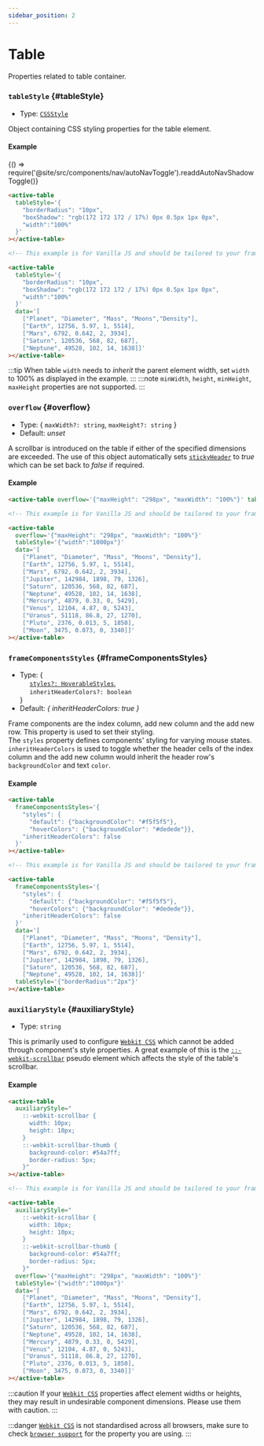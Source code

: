 ```yaml
---
sidebar_position: 2
---
```


# Table

Properties related to table container.

### `tableStyle` {#tableStyle}

- Type: [`CSSStyle`](/docs/sharedTypes#CSSStyle)

Object containing CSS styling properties for the table element. <br />

#### Example


<BrowserOnly>{() => require('@site/src/components/nav/autoNavToggle').readdAutoNavShadowToggle()}</BrowserOnly>

<TableContainer>
  <ActiveTable
    tableStyle={{
      borderRadius: '10px',
      boxShadow: 'rgb(172 172 172 / 17%) 0px 0.5px 1px 0px',
      width: '100%',
    }}
    data={[
      ['Planet', 'Diameter', 'Mass', 'Moons', 'Density'],
      ['Earth', 12756, 5.97, 1, 5514],
      ['Mars', 6792, 0.642, 2, 3934],
      ['Jupiter', 142984, 1898, 79, 1326],
      ['Saturn', 120536, 568, 82, 687],
      ['Neptune', 49528, 102, 14, 1638],
    ]}
  ></ActiveTable>
</TableContainer>

<Tabs>
<TabItem value="js" label="Sample code">

```html
<active-table
  tableStyle='{
    "borderRadius": "10px",
    "boxShadow": "rgb(172 172 172 / 17%) 0px 0.5px 1px 0px",
    "width":"100%"
  }'
></active-table>
```

</TabItem>
<TabItem value="py" label="Full code">

```html
<!-- This example is for Vanilla JS and should be tailored to your framework (see Examples) -->

<active-table
  tableStyle='{
    "borderRadius": "10px",
    "boxShadow": "rgb(172 172 172 / 17%) 0px 0.5px 1px 0px",
    "width":"100%"
  }'
  data='[
    ["Planet", "Diameter", "Mass", "Moons","Density"],
    ["Earth", 12756, 5.97, 1, 5514],
    ["Mars", 6792, 0.642, 2, 3934],
    ["Saturn", 120536, 568, 82, 687],
    ["Neptune", 49528, 102, 14, 1638]]'
></active-table>
```

</TabItem>
</Tabs>

:::tip
When table `width` needs to _inherit_ the parent element width, set `width` to 100% as displayed in the example.
:::
:::note
`minWidth`, `height`, `minHeight`, `maxHeight` properties are not supported.
:::

<LineBreak></LineBreak>

### `overflow` {#overflow}

- Type: { `maxWidth?: string`, `maxHeight?: string` }
- Default: _unset_

A scrollbar is introduced on the table if either of the specified dimensions are exceeded. The use of this object automatically sets
[`stickyHeader`](/docs/header#stickyHeader) to _true_ which can be set back to _false_ if required.

#### Example

<TableContainer>
  <ActiveTable
    overflow={{maxHeight: '298px', maxWidth: '100%'}}
    tableStyle={{
      boxShadow: 'rgb(172 172 172 / 17%) 0px 0.5px 1px 0px',
      width: '1000px',
    }}
    data={[
      ['Planet', 'Diameter', 'Mass', 'Moons', 'Density'],
      ['Earth', 12756, 5.97, 1, 5514],
      ['Mars', 6792, 0.642, 2, 3934],
      ['Jupiter', 142984, 1898, 79, 1326],
      ['Saturn', 120536, 568, 82, 687],
      ['Neptune', 49528, 102, 14, 1638],
      ['Mercury', 4879, 0.33, 0, 5429],
      ['Venus', 12104, 4.87, 0, 5243],
      ['Uranus', 51118, 86.8, 27, 1270],
      ['Pluto', 2376, 0.013, 5, 1850],
      ['Moon', 3475, 0.073, 0, 3340],
    ]}
  ></ActiveTable>
</TableContainer>

<Tabs>
<TabItem value="js" label="Sample code">

```html
<active-table overflow='{"maxHeight": "298px", "maxWidth": "100%"}' tableStyle='{"width":"1000px"}'></active-table>
```

</TabItem>
<TabItem value="py" label="Full code">

```html
<!-- This example is for Vanilla JS and should be tailored to your framework (see Examples) -->

<active-table
  overflow='{"maxHeight": "298px", "maxWidth": "100%"}'
  tableStyle='{"width":"1000px"}'
  data='[
    ["Planet", "Diameter", "Mass", "Moons", "Density"],
    ["Earth", 12756, 5.97, 1, 5514],
    ["Mars", 6792, 0.642, 2, 3934],
    ["Jupiter", 142984, 1898, 79, 1326],
    ["Saturn", 120536, 568, 82, 687],
    ["Neptune", 49528, 102, 14, 1638],
    ["Mercury", 4879, 0.33, 0, 5429],
    ["Venus", 12104, 4.87, 0, 5243],
    ["Uranus", 51118, 86.8, 27, 1270],
    ["Pluto", 2376, 0.013, 5, 1850],
    ["Moon", 3475, 0.073, 0, 3340]]'
></active-table>
```

</TabItem>
</Tabs>

<LineBreak></LineBreak>

### `frameComponentsStyles` {#frameComponentsStyles}

- Type: {<br />
  &nbsp;&nbsp;&nbsp;&nbsp; [`styles?: HoverableStyles`](/docs/sharedTypes#HoverableStyles), <br />
  &nbsp;&nbsp;&nbsp;&nbsp; `inheritHeaderColors?: boolean` <br />
  }
- Default: _{ inheritHeaderColors: true }_

Frame components are the index column, add new column and the add new row. This property is used to set their styling. <br />
The `styles` property defines components' styling for varying mouse states. <br />
`inheritHeaderColors` is used to toggle whether the header cells of the index column and the add new column would inherit the header
row's `backgroundColor` and text `color`.

#### Example

<TableContainer>
  <ActiveTable
    frameComponentsStyles={{
      styles: {
        default: {backgroundColor: '#f5f5f5'},
        hoverColors: {backgroundColor: '#dedede'},
      },
      inheritHeaderColors: false,
    }}
    data={[
      ['Planet', 'Diameter', 'Mass', 'Moons', 'Density'],
      ['Earth', 12756, 5.97, 1, 5514],
      ['Mars', 6792, 0.642, 2, 3934],
      ['Jupiter', 142984, 1898, 79, 1326],
      ['Saturn', 120536, 568, 82, 687],
      ['Neptune', 49528, 102, 14, 1638],
    ]}
    tableStyle={{width: '100%', boxShadow: 'rgb(172 172 172 / 17%) 0px 0.5px 1px 0px', borderRadius: '2px'}}
  ></ActiveTable>
</TableContainer>

<Tabs>
<TabItem value="js" label="Sample code">

```html
<active-table
  frameComponentsStyles='{
    "styles": {
      "default": {"backgroundColor": "#f5f5f5"},
      "hoverColors": {"backgroundColor": "#dedede"}},
    "inheritHeaderColors": false
  }'
></active-table>
```

</TabItem>
<TabItem value="py" label="Full code">

```html
<!-- This example is for Vanilla JS and should be tailored to your framework (see Examples) -->

<active-table
  frameComponentsStyles='{
    "styles": {
      "default": {"backgroundColor": "#f5f5f5"},
      "hoverColors": {"backgroundColor": "#dedede"}},
    "inheritHeaderColors": false
  }'
  data='[
    ["Planet", "Diameter", "Mass", "Moons", "Density"],
    ["Earth", 12756, 5.97, 1, 5514],
    ["Mars", 6792, 0.642, 2, 3934],
    ["Jupiter", 142984, 1898, 79, 1326],
    ["Saturn", 120536, 568, 82, 687],
    ["Neptune", 49528, 102, 14, 1638]]'
  tableStyle='{"borderRadius":"2px"}'
></active-table>
```

</TabItem>
</Tabs>

<LineBreak></LineBreak>

### `auxiliaryStyle` {#auxiliaryStyle}

- Type: `string`

This is primarily used to configure [`Webkit CSS`](https://developer.mozilla.org/en-US/docs/Web/CSS/WebKit_Extensions) which cannot be added through component's style properties. A great
example of this is the [`::-webkit-scrollbar`](https://developer.mozilla.org/en-US/docs/Web/CSS/::-webkit-scrollbar) pseudo element which affects the style of the table's scrollbar.

#### Example

<TableContainer>
  <ActiveTable
    overflow={{maxHeight: '298px', maxWidth: '100%'}}
    tableStyle={{
      boxShadow: 'rgb(172 172 172 / 17%) 0px 0.5px 1px 0px',
      width: '1000px',
    }}
    data={[
      ['Planet', 'Diameter', 'Mass', 'Moons', 'Density'],
      ['Earth', 12756, 5.97, 1, 5514],
      ['Mars', 6792, 0.642, 2, 3934],
      ['Jupiter', 142984, 1898, 79, 1326],
      ['Saturn', 120536, 568, 82, 687],
      ['Neptune', 49528, 102, 14, 1638],
      ['Mercury', 4879, 0.33, 0, 5429],
      ['Venus', 12104, 4.87, 0, 5243],
      ['Uranus', 51118, 86.8, 27, 1270],
      ['Pluto', 2376, 0.013, 5, 1850],
      ['Moon', 3475, 0.073, 0, 3340],
    ]}
    auxiliaryStyle="
      ::-webkit-scrollbar {
        width: 10px;
        height: 10px;
      }
      ::-webkit-scrollbar-thumb {
        background-color: #54a7ff;
        border-radius: 5px;
      }"
  ></ActiveTable>
</TableContainer>

<Tabs>
<TabItem value="js" label="Sample code">

```html
<active-table
  auxiliaryStyle="
    ::-webkit-scrollbar {
      width: 10px;
      height: 10px;
    }
    ::-webkit-scrollbar-thumb {
      background-color: #54a7ff;
      border-radius: 5px;
    }"
></active-table>
```

</TabItem>
<TabItem value="py" label="Full code">

```html
<!-- This example is for Vanilla JS and should be tailored to your framework (see Examples) -->

<active-table
  auxiliaryStyle="
    ::-webkit-scrollbar {
      width: 10px;
      height: 10px;
    }
    ::-webkit-scrollbar-thumb {
      background-color: #54a7ff;
      border-radius: 5px;
    }"
  overflow='{"maxHeight": "298px", "maxWidth": "100%"}'
  tableStyle='{"width":"1000px"}'
  data='[
    ["Planet", "Diameter", "Mass", "Moons", "Density"],
    ["Earth", 12756, 5.97, 1, 5514],
    ["Mars", 6792, 0.642, 2, 3934],
    ["Jupiter", 142984, 1898, 79, 1326],
    ["Saturn", 120536, 568, 82, 687],
    ["Neptune", 49528, 102, 14, 1638],
    ["Mercury", 4879, 0.33, 0, 5429],
    ["Venus", 12104, 4.87, 0, 5243],
    ["Uranus", 51118, 86.8, 27, 1270],
    ["Pluto", 2376, 0.013, 5, 1850],
    ["Moon", 3475, 0.073, 0, 3340]]'
></active-table>
```

</TabItem>
</Tabs>

:::caution
If your [`Webkit CSS`](https://developer.mozilla.org/en-US/docs/Web/CSS/WebKit_Extensions) properties affect element widths or heights, they may result in undesirable component dimensions.
Please use them with caution.
:::

:::danger
[`Webkit CSS`](https://developer.mozilla.org/en-US/docs/Web/CSS/WebKit_Extensions) is not standardised across all browsers, make sure to check [`browser support`](https://caniuse.com/)
for the property you are using.
:::

